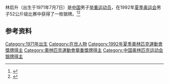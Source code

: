 林启升（出生于1971年7月7日）是[[中國|中国]]男子[[举重|举重运动员]]，在1992年[[1992年夏季奥林匹克运动会|夏季奥运会]]男子52公斤级比赛中获得了一枚银牌。<ref>{{Cite web |url=http://www.sports-reference.com/olympics/athletes/li/lin-qisheng-1.html |title=存档副本 |access-date=2017-04-09 |archive-date=2009-05-03 |archive-url=https://web.archive.org/web/20090503102446/http://www.sports-reference.com/olympics/athletes/li/lin-qisheng-1.html |dead-url=yes }}</ref><ref>{{Cite web |url=http://www.abc.net.au/olympics/2008/results/historical/athletes/11876.htm |title=存档副本 |access-date=2017-04-09 |archive-date=2012-11-10 |archive-url=https://web.archive.org/web/20121110230815/http://www.abc.net.au/olympics/2008/results/historical/athletes/11876.htm |dead-url=no }}</ref>

== 参考资料 ==
<references />
[[Category:1971年出生|Category:1971年出生]]
[[Category:在世人物|Category:在世人物]]
[[Category:1992年夏季奧林匹克運動會獎牌得主|Category:1992年夏季奧林匹克運動會獎牌得主]]
[[Category:奧林匹克運動會舉重獎牌得主|Category:奧林匹克運動會舉重獎牌得主]]
[[Category:中国奥林匹克运动会银牌得主|Category:中国奥林匹克运动会银牌得主]]